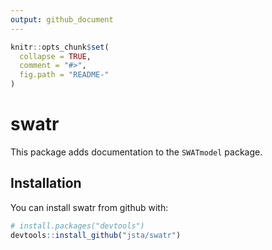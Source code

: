```yaml
---
output: github_document
---
```


<!-- README.md is generated from README.Rmd. Please edit that file -->

```r
knitr::opts_chunk$set(
  collapse = TRUE,
  comment = "#>",
  fig.path = "README-"
)
```

# swatr

This package adds documentation to the `SWATmodel` package.

## Installation

You can install swatr from github with:

```r
# install.packages("devtools")
devtools::install_github("jsta/swatr")
```
